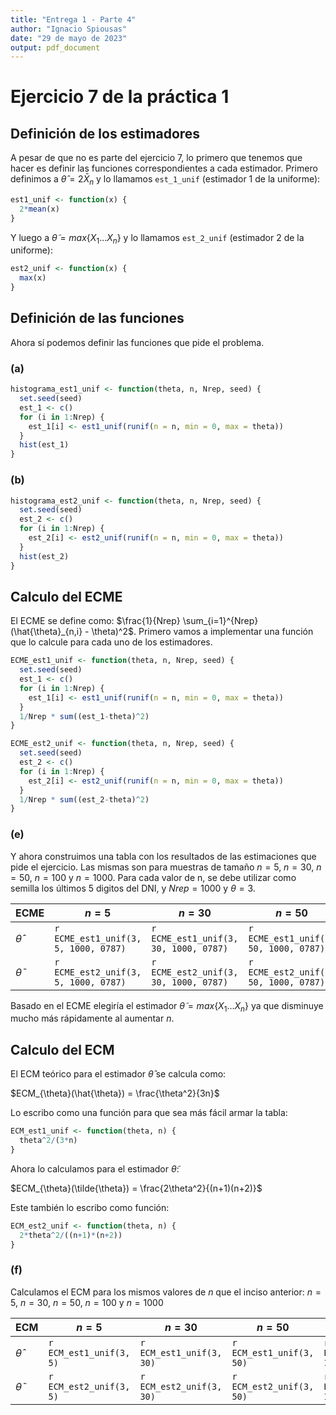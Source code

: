 ```yaml
---
title: "Entrega 1 - Parte 4"
author: "Ignacio Spiousas"
date: "29 de mayo de 2023"
output: pdf_document
---
```


# Ejercicio 7 de la práctica 1 

## Definición de los estimadores

A pesar de que no es parte del ejercicio 7, lo primero que tenemos que hacer es definir las 
funciones correspondientes a cada estimador. Primero definimos a $\hat\theta = 2 \bar{X}_n$ y lo
llamamos `est_1_unif` (estimador 1 de la uniforme):

```r
est1_unif <- function(x) {
  2*mean(x)
}
```

Y luego a $\tilde{\theta} = max\{X_1...X_n\}$ y lo llamamos `est_2_unif` (estimador 2 de la uniforme):

```r
est2_unif <- function(x) {
  max(x)
}
```

## Definición de las funciones

Ahora sí podemos definir las funciones que pide el problema.

### (a)

```r
histograma_est1_unif <- function(theta, n, Nrep, seed) {
  set.seed(seed)
  est_1 <- c()
  for (i in 1:Nrep) {
    est_1[i] <- est1_unif(runif(n = n, min = 0, max = theta))
  }
  hist(est_1)
}
```

### (b)

```r
histograma_est2_unif <- function(theta, n, Nrep, seed) {
  set.seed(seed)
  est_2 <- c()
  for (i in 1:Nrep) {
    est_2[i] <- est2_unif(runif(n = n, min = 0, max = theta))
  }
  hist(est_2)
}
```

## Calculo del ECME

El ECME se define como: $\frac{1}{Nrep} \sum_{i=1}^{Nrep}(\hat{\theta}_{n,i} - \theta)^2$. 
Primero vamos a implementar una función que lo calcule para cada uno de los estimadores.

```r
ECME_est1_unif <- function(theta, n, Nrep, seed) {
  set.seed(seed)
  est_1 <- c()
  for (i in 1:Nrep) {
    est_1[i] <- est1_unif(runif(n = n, min = 0, max = theta))
  }
  1/Nrep * sum((est_1-theta)^2)
}
```


```r
ECME_est2_unif <- function(theta, n, Nrep, seed) {
  set.seed(seed)
  est_2 <- c()
  for (i in 1:Nrep) {
    est_2[i] <- est2_unif(runif(n = n, min = 0, max = theta))
  }
  1/Nrep * sum((est_2-theta)^2)
}
```

### (e)

Y ahora construimos una tabla con los resultados de las estimaciones que pide el ejercicio. 
Las mismas son para muestras de tamaño $n = 5$, $n = 30$, $n = 50$, $n = 100$ y $n = 1000$. Para cada valor de n,
se debe utilizar como semilla los últimos 5 digitos del DNI, y $Nrep = 1000$ y $\theta = 3$.

| ECME      | $n = 5$ | $n = 30$ | $n = 50$ | $n = 100$ | $n = 1000$ |
|-----------|---------|----------|----------|-----------|------------|
| $\hat{\theta}$   |`r ECME_est1_unif(3, 5, 1000, 0787)`|`r ECME_est1_unif(3, 30, 1000, 0787)`|`r ECME_est1_unif(3, 50, 1000, 0787)`|`r ECME_est1_unif(3, 100, 1000, 0787)`|`r ECME_est1_unif(3, 1000, 1000, 0787)`|
| $\tilde{\theta}$ |`r ECME_est2_unif(3, 5, 1000, 0787)`|`r ECME_est2_unif(3, 30, 1000, 0787)`|`r ECME_est2_unif(3, 50, 1000, 0787)`|`r ECME_est2_unif(3, 100, 1000, 0787)`|`r ECME_est2_unif(3, 1000, 1000, 0787)`|

Basado en el ECME elegiría el estimador $\tilde{\theta} = max\{X_1...X_n\}$ ya que disminuye mucho más rápidamente al aumentar $n$.

## Calculo del ECM

El ECM teórico para el estimador $\hat{\theta}$ se calcula como:

$ECM_{\theta}(\hat{\theta}) = \frac{\theta^2}{3n}$

Lo escribo como una función para que sea más fácil armar la tabla:

```r
ECM_est1_unif <- function(theta, n) {
  theta^2/(3*n)
}
```

Ahora lo calculamos para el estimador $\tilde{\theta}$:

$ECM_{\theta}(\tilde{\theta}) = \frac{2\theta^2}{(n+1)(n+2)}$

Este también lo escribo como función:

```r
ECM_est2_unif <- function(theta, n) {
  2*theta^2/((n+1)*(n+2))
}
```

### (f)

Calculamos el ECM para los mismos valores de $n$ que el inciso anterior: $n = 5$, $n = 30$, $n = 50$, $n = 100$ y $n = 1000$

| ECM       | $n = 5$ | $n = 30$ | $n = 50$ | $n = 100$ | $n = 1000$ |
|-----------|---------|----------|----------|-----------|------------|
| $\hat{\theta}$   |`r ECM_est1_unif(3, 5)`|`r ECM_est1_unif(3, 30)`|`r ECM_est1_unif(3, 50)`|`r ECM_est1_unif(3, 100)`|`r ECM_est1_unif(3, 1000)`|
| $\tilde{\theta}$ |`r ECM_est2_unif(3, 5)`|`r ECM_est2_unif(3, 30)`|`r ECM_est2_unif(3, 50)`|`r ECM_est2_unif(3, 100)`|`r ECM_est2_unif(3, 1000)`|